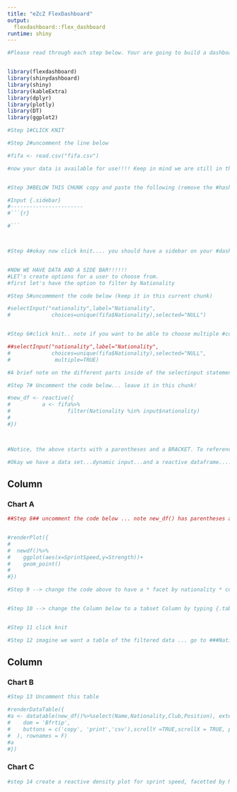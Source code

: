 ```yaml
--- 
title: "eZcZ FlexDashboard"
output: 
  flexdashboard::flex_dashboard
runtime: shiny
---
```


```r
#Please read through each step below. Your are going to build a dashboard, one step at a time. In this chunk I am calling the necessary libraries for you. NOTE look above, our output is flexdashboard and we have the--- runtime: shiny --- option! this very important


library(flexdashboard)
library(shinydashboard)
library(shiny)
library(kableExtra)
library(dplyr)
library(plotly)
library(DT)
library(ggplot2)

#Step 1#CLICK KNIT

#Step 2#uncomment the line below

#fifa <- read.csv("fifa.csv")

#now your data is available for use!!!! Keep in mind we are still in this setup chunk. Nothing is displaying in our dashboard below. 


#Step 3#BELOW THIS CHUNK copy and paste the following (remove the #hashtags)

#Input {.sidebar} 
#-----------------------
#```{r}

#```



#Step 4#okay now click knit.... you should have a sidebar on your #dashbaord!


#NOW WE HAVE DATA AND A SIDE BAR!!!!!! 
#LET's create options for a user to choose from.
#first let's have the option to filter by Nationality

#Step 5#uncommment the code below (keep it in this current chunk)

#selectInput("nationality",label="Nationality",
#             choices=unique(fifa$Nationality),selected="NULL")


#Step 6#click knit.. note if you want to be able to choose multiple #countries please put ",multiple=TRUE" inside of the select input #statement like this

##selectInput("nationality",label="Nationality",
#             choices=unique(fifa$Nationality),selected="NULL",
#              multiple=TRUE)

#A brief note on the different parts inside of the selectinput statement. The first "nationality" is what we will use to reference the users choice. Anytime we want to reference this we will type input$nationality ... let's try this by creating a reactive data frame. 

#Step 7# Uncomment the code below... leave it in this chunk!

#new_df <- reactive({
#          a <- fifa%>%
#                  filter(Nationality %in% input$nationality)
#
#})



#Notice, the above starts with a parentheses and a BRACKET. To reference this new dataframe new_df anywhere else in the dashboard we must put it inside of a reactive or render statement with PARENTHESES after , example new_df().

#Okay we have a data set...dynamic input...and a reactive dataframe....time to move down to ###Scatterplot in the chunk below


```


Column
-----------------------------------------------------------------------

### Chart A

```r

##Step 8## uncomment the code below ... note new_df() has parentheses and is inside a renderPlot statement...at this point you should be able to dynamically change the scatterplot


#renderPlot({
#  
#  newdf()%>%
#    ggplot(aes(x=SprintSpeed,y=Strength))+
#    geom_point()
#  
#})

#Step 9 --> change the code above to have a * facet by nationality * color by nationality * and fit a linear moadel to each plot, label each point with the player name (hint aes(text=Name))....*wrap this whole thing in ggplotly()...MAKE sure to change renderPlot to renderPlotly.See solution file if you're lost


#Step 10 --> change the Column below to a tabset Column by typing {.tabset} next to the word Column


#Step 11 click knit

#Step 12 imagine we want a table of the filtered data ... go to ###Nationality Info below
```

Column
-----------------------------------------------------------------------

### Chart B

```r
#Step 13 Uncomment this table

#renderDataTable({
#a <- datatable(new_df()%>%select(Name,Nationality,Club,Position), extensions = #'Buttons',editable = TRUE, options = list(
#    dom = 'Bfrtip',
#    buttons = c('copy', 'print','csv'),scrollY =TRUE,scrollX = TRUE, paging = F
#  ), rownames = F)
#a
#})
```

### Chart C

```r
#step 14 create a reactive density plot for sprint speed, facetted by Nationality. 


```
